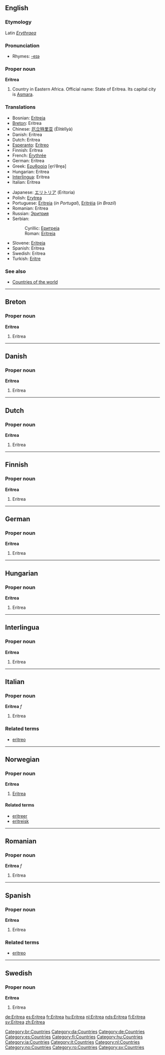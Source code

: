 :{{see|eritrea}}
{{wikipedia}}
==English==
===Etymology===
Latin ''[[Erythraea]]''
===Pronunciation===
{{IPAchar|/ˌerɪˈtreɪə/, /ˌerɪˈtriːə/}}
*Rhymes: [[Rhymes:English:-eɪə|-eɪə]]
===Proper noun===
'''Eritrea'''

# Country in Eastern Africa. Official name: State of Eritrea. Its capital city is [[Asmara]].

===Translations===
{{top}}
*Bosnian: [[Eritreja#Bosnian|Eritreja]] {{f}}
*[[Breton]]: Eritrea
*Chinese: [[厄立特里亚]] (Èlìtèlǐyà)
*Danish: Eritrea
*Dutch: Eritrea
*[[Esperanto]]: [[Eritreo]]
*Finnish: Eritrea
*French: [[Érythrée]] {{f}}
*German: Eritrea
*Greek: [[Ερυθραία]] [e̞riˈθre̞a] {{f}}
*Hungarian: Eritrea
*[[Interlingua]]: Eritrea
*Italian: Eritrea {{f}}
{{mid}}
*Japanese: [[エリトリア]] (Eritoria)
*Polish: [[Erytrea]]
*Portuguese: [[Eritreia]] (''in Portugal''), [[Eritréia]] (''in Brazil'')
*Romanian: Eritrea {{f}}
*Russian: [[Эритрия]]
*Serbian:
*:Cyrillic: [[Еритреја#Serbian|Еритреја]] {{f}}
*:Roman: [[Eritreja#Serbian|Eritreja]] {{f}}
*Slovene: [[Eritreja]] {{f}}
*Spanish: Eritrea
*Swedish: Eritrea
*Turkish: [[Eritre]]
{{bottom}}

===See also===
*[[Countries of the world]]

----

==Breton==
===Proper noun===
'''Eritrea'''
#Eritrea

----

==Danish==
===Proper noun===
'''Eritrea'''
#Eritrea

----

==Dutch==
===Proper noun===
'''Eritrea'''
#Eritrea

----

==Finnish==
===Proper noun===
'''Eritrea'''
#Eritrea

----

==German==
===Proper noun===
'''Eritrea'''
#Eritrea

-----

==Hungarian==
===Proper noun===
'''Eritrea'''
#Eritrea

----

==Interlingua==
===Proper noun===
'''Eritrea'''
#Eritrea

----

==Italian==
===Proper noun===
'''Eritrea''' ''f''
#Eritrea

===Related terms===
*[[eritreo]]

----

==Norwegian==
===Proper noun===
'''Eritrea'''
#[[#English|Eritrea]]
====Related terms====
*[[eritreer]]
*[[eritreisk]]

----

==Romanian==
===Proper noun===
'''Eritrea''' ''f''
#Eritrea

----

==Spanish==
===Proper noun===
'''Eritrea'''
#Eritrea

===Related terms===
*[[eritreo]]

----

==Swedish==
===Proper noun===
'''Eritrea'''
#Eritrea

[[Category:br:Countries]]
[[Category:da:Countries]]
[[Category:de:Countries]]
[[Category:es:Countries]]
[[Category:fi:Countries]]
[[Category:hu:Countries]]
[[Category:ia:Countries]]
[[Category:it:Countries]]
[[Category:nl:Countries]]
[[Category:no:Countries]]
[[Category:ro:Countries]]
[[Category:sv:Countries]]

[[de:Eritrea]]
[[es:Eritrea]]
[[fr:Eritrea]]
[[hu:Eritrea]]
[[nl:Eritrea]]
[[nds:Eritrea]]
[[fi:Eritrea]]
[[sv:Eritrea]]
[[zh:Eritrea]]